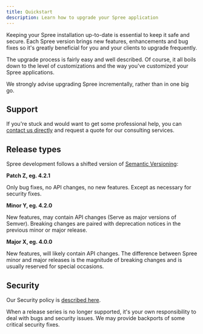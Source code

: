 ```yaml
---
title: Quickstart
description: Learn how to upgrade your Spree application
---
```


Keeping your Spree installation up-to-date is essential to keep it safe and secure. Each Spree version brings new features, enhancements and bug fixes so it's greatly beneficial for you and your clients to upgrade frequently.

The upgrade process is fairly easy and well described. Of course, it all boils down to the level of customizations and the way you've customized your Spree applications.

We strongly advise upgrading Spree incrementally, rather than in one big go.

## Support

If you're stuck and would want to get some professional help, you can [contact us directly](https://spreecommerce.org/contact/) and request a quote for our consulting services.

## Release types

Spree development follows a shifted version of [Semantic Versioning](https://semver.org/):

**Patch Z, eg. 4.2.1**

Only bug fixes, no API changes, no new features. Except as necessary for security fixes.

**Minor Y, eg. 4.2.0**

New features, may contain API changes \(Serve as major versions of Semver\). Breaking changes are paired with deprecation notices in the previous minor or major release.

**Major X, eg. 4.0.0**

New features, will likely contain API changes. The difference between Spree minor and major releases is the magnitude of breaking changes and is usually reserved for special occasions.

## Security

Our Security policy is [described here](/developer/security).

When a release series is no longer supported, it's your own responsibility to deal with bugs and security issues. We may provide backports of some critical security fixes.

